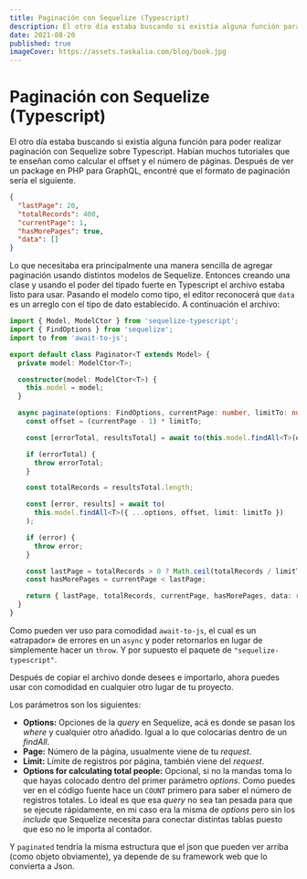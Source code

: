 ---
title: Paginación con Sequelize (Typescript)
description: El otro día estaba buscando si existía alguna función para poder realizar paginación con Sequelize con Typescript. Habían muchos tutoriales que te enseñan como calcular el offset y el número de páginas.
date: 2021-08-20
published: true
imageCover: https://assets.taskalia.com/blog/book.jpg
---

# Paginación con Sequelize (Typescript)

El otro día estaba buscando si existía alguna función para poder realizar paginación con Sequelize sobre Typescript. Habían muchos tutoriales que te enseñan como calcular el offset y el número de páginas. Después de ver un package en PHP para GraphQL, encontré que el formato de paginación sería el siguiente.

```json
{
  "lastPage": 20,
  "totalRecords": 400,
  "currentPage": 1,
  "hasMorePages": true,
  "data": []
}
```

Lo que necesitaba era principalmente una manera sencilla de agregar paginación usando distintos modelos de Sequelize. Entonces creando una clase y usando el poder del tipado fuerte en Typescript el archivo estaba listo para usar. Pasando el modelo como tipo, el editor reconocerá que `data` es un arreglo con el tipo de dato establecido. A continuación el archivo:

```ts
import { Model, ModelCtor } from 'sequelize-typescript';
import { FindOptions } from 'sequelize';
import to from 'await-to-js';

export default class Paginator<T extends Model> {
  private model: ModelCtor<T>;

  constructor(model: ModelCtor<T>) {
    this.model = model;
  }

  async paginate(options: FindOptions, currentPage: number, limitTo: number, optionsForCalculateTotal?: FindOptions) {
    const offset = (currentPage - 1) * limitTo;

    const [errorTotal, resultsTotal] = await to(this.model.findAll<T>(optionsForCalculateTotal ?? options));

    if (errorTotal) {
      throw errorTotal;
    }

    const totalRecords = resultsTotal.length;

    const [error, results] = await to(
      this.model.findAll<T>({ ...options, offset, limit: limitTo })
    );

    if (error) {
      throw error;
    }

    const lastPage = totalRecords > 0 ? Math.ceil(totalRecords / limitTo) : 0;
    const hasMorePages = currentPage < lastPage;

    return { lastPage, totalRecords, currentPage, hasMorePages, data: results };
  }
}
```

Como pueden ver uso para comodidad `await-to-js`, el cual es un «atrapador» de errores en un `async` y poder retornarlos en lugar de simplemente hacer un `throw`. Y por supuesto el paquete de `"sequelize-typescript"`.

Después de copiar el archivo donde desees e importarlo, ahora puedes usar con comodidad en cualquier otro lugar de tu proyecto.

Los parámetros son los siguientes:

- **Options:** Opciones de la _query_ en Sequelize, acá es donde se pasan los _where_ y cualquier otro añadido. Igual a lo que colocarías dentro de un _findAll_.
- **Page:** Número de la página, usualmente viene de tu _request_.
- **Limit:** Límite de registros por página, también viene del _request_.
- **Options for calculating total people:** Opcional, si no la mandas toma lo que hayas colocado dentro del primer parámetro _options_. Como puedes ver en el código fuente hace un `COUNT` primero para saber el número de registros totales. Lo ideal es que esa _query_ no sea tan pesada para que se ejecute rápidamente, en mi caso era la misma de _options_ pero sin los _include_ que Sequelize necesita para conectar distintas tablas puesto que eso no le importa al contador.

Y `paginated` tendría la misma estructura que el json que pueden ver arriba (como objeto obviamente), ya depende de su framework web que lo convierta a Json.
